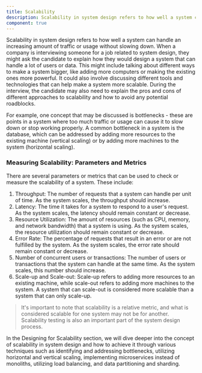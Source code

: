 ```yaml
---
title: Scalability
description: Scalability in system design refers to how well a system can handle an increasing amount of traffic or usage without slowing down. When a company is interviewing someone for a job related to system design, they might ask the candidate to explain how they would design a system that can handle a lot of users or data. This might include talking about different ways to make a system bigger, like adding more computers or making the existing ones more powerful. It could also involve discussing different tools and technologies that can help make a system more scalable. During the interview, the candidate may also need to explain the pros and cons of different approaches to scalability and how to avoid any potential roadblocks.
component: true
---
```


Scalability in system design refers to how well a system can handle an increasing amount of traffic or usage without slowing down. When a company is interviewing someone for a job related to system design, they might ask the candidate to explain how they would design a system that can handle a lot of users or data. This might include talking about different ways to make a system bigger, like adding more computers or making the existing ones more powerful. It could also involve discussing different tools and technologies that can help make a system more scalable. During the interview, the candidate may also need to explain the pros and cons of different approaches to scalability and how to avoid any potential roadblocks.

For example, one concept that may be discussed is bottlenecks - these are points in a system where too much traffic or usage can cause it to slow down or stop working properly. A common bottleneck in a system is the database, which can be addressed by adding more resources to the existing machine (vertical scaling) or by adding more machines to the system (horizontal scaling).

### Measuring Scalability: Parameters and Metrics

There are several parameters or metrics that can be used to check or measure the scalability of a system. These include:

1. Throughput: The number of requests that a system can handle per unit of time. As the system scales, the throughput should increase.
2. Latency: The time it takes for a system to respond to a user's request. As the system scales, the latency should remain constant or decrease.
3. Resource Utilization: The amount of resources (such as CPU, memory, and network bandwidth) that a system is using. As the system scales, the resource utilization should remain constant or decrease.
4. Error Rate: The percentage of requests that result in an error or are not fulfilled by the system. As the system scales, the error rate should remain constant or decrease.
5. Number of concurrent users or transactions: The number of users or transactions that the system can handle at the same time. As the system scales, this number should increase.
6. Scale-up and Scale-out: Scale-up refers to adding more resources to an existing machine, while scale-out refers to adding more machines to the system. A system that can scale-out is considered more scalable than a system that can only scale-up.

> It's important to note that scalability is a relative metric, and what is considered scalable for one system may not be for another. Scalability testing is also an important part of the system design process.

In the Designing for Scalability section, we will dive deeper into the concept of scalability in system design and how to achieve it through various techniques such as identifying and addressing bottlenecks, utilizing horizontal and vertical scaling, implementing microservices instead of monoliths, utilizing load balancing, and data partitioning and sharding.
